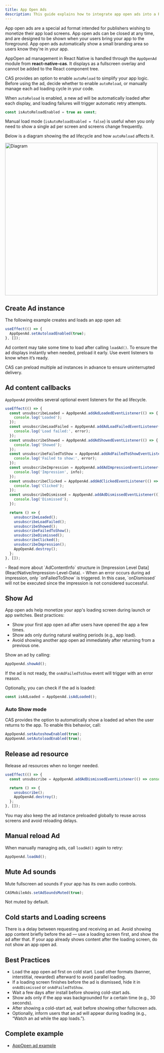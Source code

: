 ```yaml
---
title: App Open Ads
description: This guide explains how to integrate app open ads into a React Native app.
---
```


App open ads are a special ad format intended for publishers wishing to monetize their app load screens.
App open ads can be closed at any time, and are designed to be shown when your users bring your app to the foreground.
App open ads automatically show a small branding area so users know they're in your app.

AppOpen ad management in React Native is handled through the `AppOpenAd` module from **react-native-cas**.
It displays as a fullscreen overlay and cannot be added to the React component tree.

CAS provides an option to enable `autoReload` to simplify your app logic.
Before using the ad, decide whether to enable `autoReload`, or manually manage each ad loading cycle in your code.

When `autoReload` is enabled, a new ad will be automatically loaded after each display, and loading failures will trigger automatic retry attempts.

```ts
const isAutoReloadEnabled = true as const;
```

Manual load mode (`isAutoReloadEnabled = false`) is useful when you only need to show a single ad per screen and screens change frequently.

Below is a diagram showing the ad lifecycle and how `autoReload` affects it.

<Image zoom src="/assets/Lifecycle-Screen-Ad.png" alt="Diagram" height="500" />

## Create Ad instance
The following example creates and loads an app open ad:

```ts
useEffect(() => {
  AppOpenAd.setAutoloadEnabled(true);
}, []);

```

Ad content may take some time to load after calling `loadAd()`.
To ensure the ad displays instantly when needed, preload it early.
Use event listeners to know when it’s ready.

CAS can preload multiple ad instances in advance to ensure uninterrupted delivery.

## Ad content callbacks
`AppOpenAd` provides several optional event listeners for the ad lifecycle.

```ts
useEffect(() => {
  const unsubscribeLoaded = AppOpenAd.addAdLoadedEventListener(() => {
    console.log('Loaded');
  });
  const unsubscribeLoadFailed = AppOpenAd.addAdLoadFailedEventListener((error) => {
    console.log('Load failed:', error);
  });
  const unsubscribeShowed = AppOpenAd.addAdShowedEventListener(() => {
    console.log('Showed');
  });
  const unsubscribeFailedToShow = AppOpenAd.addAdFailedToShowEventListener((error) => {
    console.log('Failed to show:', error);
  });
  const unsubscribeImpression = AppOpenAd.addAdImpressionEventListener((info) => {
    console.log('Impression', info);
  });
  const unsubscribeClicked = AppOpenAd.addAdClickedEventListener(() => {
    console.log('Clicked');
  });
  const unsubscribeDismissed = AppOpenAd.addAdDismissedEventListener(() => {
    console.log('Dismissed');
  });

  return () => {
    unsubscribeLoaded();
    unsubscribeLoadFailed();
    unsubscribeShowed();
    unsubscribeFailedToShow();
    unsubscribeDismissed();
    unsubscribeClicked();
    unsubscribeImpression();
    AppOpenAd.destroy();
  };
}, []);
```

<Info>
- Read more about `AdContentInfo` structure in [Impression Level Data](ReactNative/Impression-Level-Data).
- When an error occurs during ad impression, only `onFailedToShow` is triggered.  
  In this case, `onDismissed` will not be executed since the impression is not considered successful.
</Info>

## Show Ad
App open ads help monetize your app's loading screen during launch or app switches.
Best practices:

* Show your first app open ad after users have opened the app a few times.
* Show ads only during natural waiting periods (e.g., app load).
* Avoid showing another app open ad immediately after returning from a previous one.

Show an ad by calling:

```ts
AppOpenAd.showAd();
```

If the ad is not ready, the `onAdFailedToShow` event will trigger with an error reason.

Optionally, you can check if the ad is loaded:

```ts
const isAdLoaded = AppOpenAd.isAdLoaded();
```

### Auto Show mode
CAS provides the option to automatically show a loaded ad when the user returns to the app.
To enable this behavior, call:

```ts
AppOpenAd.setAutoshowEnabled(true);
AppOpenAd.setAutoloadEnabled(true);
```

## Release ad resource
Release ad resources when no longer needed.

```ts
useEffect(() => {
  const unsubscribe = AppOpenAd.addAdDismissedEventListener(() => console.log('Dismissed'));

  return () => {
    unsubscribe();
    AppOpenAd.destroy();
  };
}, []);
```

You may also keep the ad instance preloaded globally to reuse across screens and avoid reloading delays.

## Manual reload Ad
When manually managing ads, call `loadAd()` again to retry:

```ts
AppOpenAd.loadAd();
```

## Mute Ad sounds
Mute fullscreen ad sounds if your app has its own audio controls.

```ts
CASMobileAds.setAdSoundsMuted(true);
```

Not muted by default.

## Cold starts and Loading screens
There is a delay between requesting and receiving an ad.
Avoid showing app content briefly before the ad — use a loading screen first, and show the ad after that.
If your app already shows content after the loading screen, do not show an app open ad.

## Best Practices
* Load the app open ad first on cold start.
  Load other formats (banner, interstitial, rewarded) afterward to avoid parallel loading.
* If a loading screen finishes before the ad is dismissed, hide it in `onAdDismissed` or `onAdFailedToShow`.
* Wait a few days after install before showing cold-start ads.
* Show ads only if the app was backgrounded for a certain time (e.g., 30 seconds).
* After showing a cold-start ad, wait before showing other fullscreen ads.
* Optionally, inform users that an ad will appear during loading (e.g., “Watch an ad while the app loads.”).

## Complete example
- [AppOpen ad example]()
